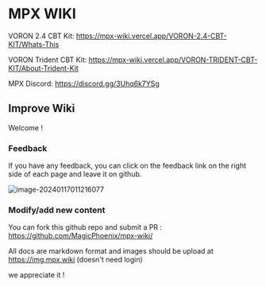 # MPX WIKI



VORON 2.4 CBT Kit: https://mpx-wiki.vercel.app/VORON-2.4-CBT-KIT/Whats-This



VORON Trident CBT Kit: https://mpx-wiki.vercel.app/VORON-TRIDENT-CBT-KIT/About-Trident-Kit



MPX Discord: https://discord.gg/3Uhq6k7YSg





## Improve Wiki



Welcome !

### Feedback

If you have any feedback, you can click on the feedback link on the right side of each page and leave it on github.

![image-20240117011216077](https://img.mpx.wiki/i/2024/01/17/65a6b8f188cf6.webp)

### Modify/add new content

You can fork this github repo and submit a PR : https://github.com/MagicPhoenix/mpx-wiki/

All docs are markdown format and images should be upload at https://img.mpx.wiki (doesn't need login)

we appreciate it ! 
